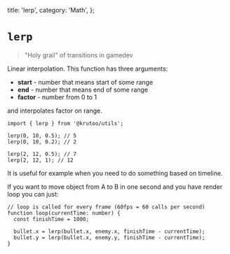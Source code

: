 
  title: 'lerp',
  category: 'Math',
};

# `lerp`

<div style={{ marginBottom: '20px' }}>
  <LerpDemo />
</div>

> "Holy grail" of transitions in gamedev

Linear interpolation. This function has three arguments:

- **start** - number that means start of some range
- **end** - number that means end of some range
- **factor** - number from 0 to 1

and interpolates factor on range.

```tsx
import { lerp } from '@krutoo/utils';

lerp(0, 10, 0.5); // 5
lerp(0, 10, 0.2); // 2

lerp(2, 12, 0.5); // 7
lerp(2, 12, 1); // 12
```

It is useful for example when you need to do something based on timeline.

If you want to move object from A to B in one second and you have render loop you can just:

```tsx
// loop is called for every frame (60fps = 60 calls per second)
function loop(currentTime: number) {
  const finishTime = 1000;

  bullet.x = lerp(bullet.x, enemy.x, finishTime - currentTime);
  bullet.y = lerp(bullet.x, enemy.y, finishTime - currentTime);
}
```
